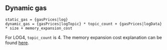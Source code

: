 ## Dynamic gas

    static_gas = {gasPrices|log}
    dynamic_gas = {gasPrices|logTopic} * topic_count + {gasPrices|logData} * size + memory_expansion_cost

For LOG4, `topic_count` is 4.
The memory expansion cost explanation can be found [here](/about#memoryexpansion).
